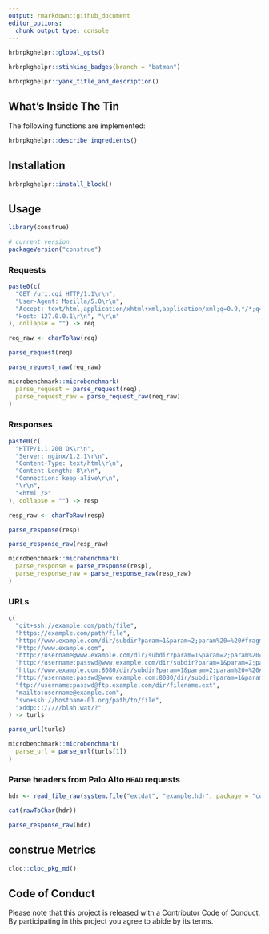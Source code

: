 ```yaml
---
output: rmarkdown::github_document
editor_options: 
  chunk_output_type: console
---
```

```r
hrbrpkghelpr::global_opts()
```

```r
hrbrpkghelpr::stinking_badges(branch = "batman")
```

```r
hrbrpkghelpr::yank_title_and_description()
```

## What's Inside The Tin

The following functions are implemented:

```r
hrbrpkghelpr::describe_ingredients()
```

## Installation

```r
hrbrpkghelpr::install_block()
```

## Usage

```r
library(construe)

# current version
packageVersion("construe")

```

### Requests

```r
paste0(c(
  "GET /uri.cgi HTTP/1.1\r\n",
  "User-Agent: Mozilla/5.0\r\n",
  "Accept: text/html,application/xhtml+xml,application/xml;q=0.9,*/*;q=0.8\r\n",
  "Host: 127.0.0.1\r\n", "\r\n"
), collapse = "") -> req

req_raw <- charToRaw(req)

parse_request(req)

parse_request_raw(req_raw)

microbenchmark::microbenchmark(
  parse_request = parse_request(req),
  parse_request_raw = parse_request_raw(req_raw)
)
```


### Responses

```r
paste0(c(
  "HTTP/1.1 200 OK\r\n",
  "Server: nginx/1.2.1\r\n",
  "Content-Type: text/html\r\n",
  "Content-Length: 8\r\n",
  "Connection: keep-alive\r\n",
  "\r\n",
  "<html />"
), collapse = "") -> resp

resp_raw <- charToRaw(resp)

parse_response(resp)

parse_response_raw(resp_raw)

microbenchmark::microbenchmark(
  parse_response = parse_response(resp),
  parse_response_raw = parse_response_raw(resp_raw)
)
```

### URLs

```r
c(
  "git+ssh://example.com/path/file",
  "https://example.com/path/file",
  "http://www.example.com/dir/subdir?param=1&param=2;param%20=%20#fragment",
  "http://www.example.com",
  "http://username@www.example.com/dir/subdir?param=1&param=2;param%20=%20#fragment",
  "http://username:passwd@www.example.com/dir/subdir?param=1&param=2;param%20=%20#fragment",
  "http://www.example.com:8080/dir/subdir?param=1&param=2;param%20=%20#fragment",
  "http://username:passwd@www.example.com:8080/dir/subdir?param=1&param=2;param%20=%20#fragment",
  "ftp://username:passwd@ftp.example.com/dir/filename.ext",
  "mailto:username@example.com",
  "svn+ssh://hostname-01.org/path/to/file",
  "xddp::://///blah.wat/?"
) -> turls

parse_url(turls)

microbenchmark::microbenchmark(
  parse_url = parse_url(turls[1])
)
```

### Parse headers from Palo Alto `HEAD` requests

```r
hdr <- read_file_raw(system.file("extdat", "example.hdr", package = "construe"))

cat(rawToChar(hdr))

parse_response_raw(hdr)
```

## construe Metrics

```r
cloc::cloc_pkg_md()
```

## Code of Conduct

Please note that this project is released with a Contributor Code of Conduct. 
By participating in this project you agree to abide by its terms.
